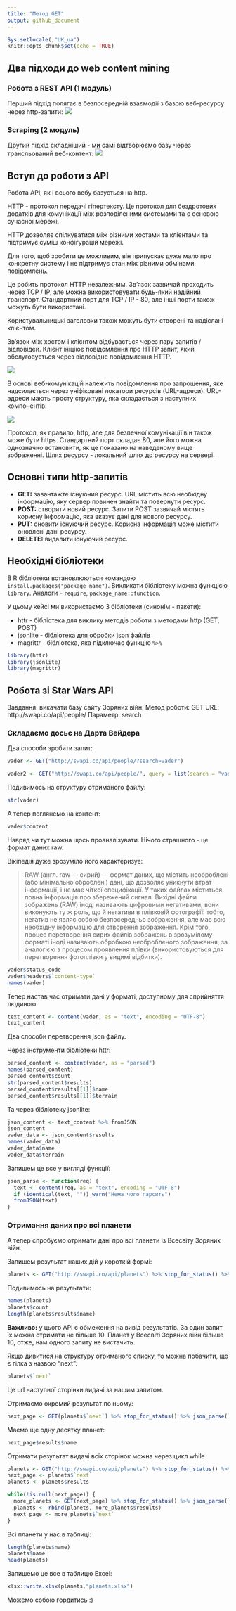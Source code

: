 ```yaml
---
title: "Метод GET"
output: github_document
---
```


```r
Sys.setlocale(,"UK_ua")
knitr::opts_chunk$set(echo = TRUE)
```


## Два підходи до web content mining

### Робота з REST API (1 модуль)

Перший підхід полягає в безпосередній взаємодії з базою веб-ресурсу через http-запити: 
![](restapi_restapi.png)

### Scraping (2 модуль)

Другий підхід складніший - ми самі відтворюємо базу через трансльований веб-контент:
![](Web-scraping-2.png)

## Вступ до роботи з API

Робота API, як і всього вебу базується на http.

HTTP - протокол передачі гіпертексту. Це протокол для бездротових додатків для комунікації між розподіленими системами та є основою сучасної мережі. 

HTTP дозволяє спілкуватися між різними хостами та клієнтами та підтримує суміш конфігурацій мережі.

Для того, щоб зробити це можливим, він припускає дуже мало про конкретну систему і не підтримує стан між різними обмінами повідомлень.

Це робить протокол HTTP незалежним. Зв'язок зазвичай проходить через TCP / IP, але можна використовувати будь-який надійний транспорт. Стандартний порт для TCP / IP - 80, але інші порти також можуть бути використані.

Користувальницькі заголовки також можуть бути створені та надіслані клієнтом.

Зв'язок між хостом і клієнтом відбувається через пару запитів / відповідей. Клієнт ініціює повідомлення про HTTP запит, який обслуговується через відповідне повідомлення HTTP. 

![](http1-request-response.png)

В основі веб-комунікацій належить повідомлення про запрошення, яке надсилається через уніфіковані локатори ресурсів (URL-адреси). URL-адреси мають просту структуру, яка складається з наступних компонентів:

![](http1-url-structure.png)

Протокол, як правило, http, але для безпечної комунікації він також може бути https. Стандартний порт складає 80, але його можна однозначно встановити, як це показано на наведеному вище зображенні. Шлях ресурсу - локальний шлях до ресурсу на сервері.

## Основні типи  http-запитів

* **GET:** завантажте існуючий ресурс. URL містить всю необхідну інформацію, яку сервер повинен знайти та повернути ресурс.
* **POST:** створити новий ресурс. Запити POST зазвичай містять корисну інформацію, яка вказує дані для нового ресурсу.
* **PUT:** оновити існуючий ресурс. Корисна інформація може містити оновлені дані ресурсу.
* **DELETE:** видалити існуючий ресурс.


## Необхідні бібліотеки

В R бібліотеки встановлюються командою `install.packages("package_name")`.
Викликати бібліотеку можна функцією `library`. Аналоги - `require`, `package_name::function`.

У цьому кейсі ми використаємо 3 бібліотеки (синонім - пакети):

* httr - бібліотека для виклику методів роботи з методами http (GET, POST)
* jsonlite - бібліотека для обробки json файлів
* magrittr - бібліотека, яка підключає функцію `%>%`

```r
library(httr)
library(jsonlite)
library(magrittr)
```

## Робота зі Star Wars API

Завдання: викачати базу сайту Зоряних війн.
Метод роботи: GET
URL: http://swapi.co/api/people/
Параметр: search

### Складаємо досьє на Дарта Вейдера

Два способи зробити запит:
```r
vader <- GET("http://swapi.co/api/people/?search=vader")

vader2 <- GET("http://swapi.co/api/people/", query = list(search = "vader"))
```

Подивимось на структуру отриманого файлу:

```r
str(vader)
```

А тепер поглянемо на контент:

```r
vader$content
```
Навряд чи тут можна щось проаналізувати.
Нічого страшного - це формат даних raw.

Вікіпедія дуже зрозуміло його характеризує:

> RAW (англ. raw — сирий) — формат даних, що містить необроблені (або мінімально оброблені) дані, що дозволяє уникнути втрат інформації, і не має чіткої специфікації. У таких файлах міститься повна інформація про збережений сигнал.
Вихідні файли зображень (RAW) іноді називають цифровими негативами, вони виконують ту ж роль, що й негативи в плівковій фотографії: тобто, негатив не являє собою безпосередньо зображення, але має всю необхідну інформацію для створення зображення. Крім того, процес перетворення сирих файлів зображень в зрозумілому форматі іноді називають обробкою необробленого зображення, за аналогією з процесом проявлення плівки (використовуються для перетворення фотоплівки у видимі відбитки).

```r
vader$status_code
vader$headers$`content-type`
names(vader)
```

Тепер настав час отримати дані у форматі, доступному для сприйняття людиною.
```r
text_content <- content(vader, as = "text", encoding = "UTF-8")
text_content
```

Два способи перетворення json файлу. 

Через інструменти бібліотеки httr:

```r
parsed_content <- content(vader, as = "parsed")
names(parsed_content)
parsed_content$count
str(parsed_content$results)
parsed_content$results[[1]]$name
parsed_content$results[[1]]$terrain
```

Та через бібліотеку jsonlite:

```r
json_content <- text_content %>% fromJSON
json_content
vader_data <- json_content$results
names(vader_data)
vader_data$name
vader_data$terrain
```

Запишем це все у вигляді функції:

```r
json_parse <- function(req) {
  text <- content(req, as = "text", encoding = "UTF-8")
  if (identical(text, "")) warn("Нема чого парсить")
  fromJSON(text)
}
```

### Отримання даних про всі планети

А тепер спробуємо отримати дані про всі планети із Всесвіту Зоряних війн.

Запишем результат наших дій у короткій формі:
```r
planets <- GET("http://swapi.co/api/planets") %>% stop_for_status() %>% json_parse()
```

Подивимось на результати:

```r
names(planets)
planets$count
length(planets$results$name)
```

**Важливо:** у цього API є обмеження на вивід результатів. За один запит їх можна отримати не більше 10. Планет у Всесвіті Зоряних війн більше 10, отже, нам одного запиту не вистачить.

Якщо дивитися на структуру отриманого списку, то можна побачити, що є гілка з назвою "next":
```r
planets$`next`
```
Це url наступної сторінки видачі за нашим запитом.

Отримаємо окремий результат по ньому:

```r
next_page <- GET(planets$`next`) %>% stop_for_status() %>% json_parse()
```

Маємо ще одну десятку планет:
```r
next_page$results$name
```

Отримати результат видачі всіх сторінок можна через цикл while

```r
planets <- GET("http://swapi.co/api/planets") %>% stop_for_status() %>% json_parse()
next_page <- planets$`next`
planets <- planets$results

while(!is.null(next_page)) {
  more_planets <- GET(next_page) %>% stop_for_status() %>% json_parse()
  planets <- rbind(planets, more_planets$results)
  next_page <- more_planets$`next`
}
```

Всі планети у нас в таблиці:
```r
length(planets$name)
planets$name
head(planets)
```

Запишемо це все в таблицю Excel:
```r
xlsx::write.xlsx(planets,"planets.xlsx")
```

Можемо собою гордитись :)